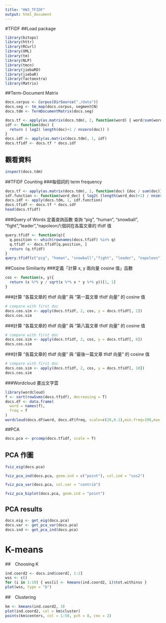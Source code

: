 ```yaml
---
title: "HW3_TFIDF"
output: html_document
---
```

#TFIDF
##Load package
```r
library(bitops)
library(httr)
library(RCurl)
library(XML)
library(tm)
library(NLP)
library(tmcn)
library(jiebaRD)
library(jiebaR)
library(factoextra)
library(Matrix)
```
##Term-Document Matrix
```r
docs.corpus <- Corpus(DirSource("./data"))
docs.seg <- tm_map(docs.corpus, segmentCN)
docs.tdm <- TermDocumentMatrix(docs.seg)
```


```r
docs.tf <- apply(as.matrix(docs.tdm), 2, function(word) { word/sum(word) })
idf <- function(doc) {
  return ( log2( length(doc)+1 / nnzero(doc)) )
}
docs.idf <- apply(as.matrix(docs.tdm), 1, idf)
docs.tfidf <- docs.tf * docs.idf
```

## 觀看資料
```r
inspect(docs.tdm)
```

##TFIDF Counting
###每個詞的 term frequency
```r
docs.tf <- apply(as.matrix(docs.tdm), 2, function(doc) {doc / sum(doc)})
idf.function <- function(word_doc) { log2( (length(word_doc)+1) / nnzero(word_doc) ) }
docs.idf <- apply(docs.tdm, 1, idf.function)
docs.tfidf <- docs.tf * docs.idf
head(docs.tfidf)
```

###Query of Words
定義查詢函數
查詢 “pig”, “human”, “snowball”, "fight","leader","napoleon六個詞在各篇文章的 tfidf 值
```r
query.tfidf <- function(q){
  q.position <- which(rownames(docs.tfidf) %in% q)
  q.tfidf <- docs.tfidf[q.position, ]
  return (q.tfidf)
}
query.tfidf(c("pig", "human", "snowball","fight", "leader", "napoleon"))
```

##Cosine Similiarity
###定義「計算 x, y 兩向量 cosine 值」函數
```r
cos <- function(x, y){
  return (x %*% y / sqrt(x %*% x * y %*% y))[1, 1]
}
```
###計算 “各篇文章的 tfidf 向量” 與 “第一篇文章 tfidf 向量” 的 cosine 值
```r
# compare with first doc
docs.cos.sim <- apply(docs.tfidf, 2, cos, y = docs.tfidf[, 1])
docs.cos.sim
```

###計算 “各篇文章的 tfidf 向量” 與 “第八篇文章 tfidf 向量” 的 cosine 值
```r
# compare with first doc
docs.cos.sim <- apply(docs.tfidf, 2, cos, y = docs.tfidf[, 8])
docs.cos.sim
```

###計算 “各篇文章的 tfidf 向量” 與 “最後一篇文章 tfidf 向量” 的 cosine 值
```r
# compare with first doc
docs.cos.sim <- apply(docs.tfidf, 2, cos, y = docs.tfidf[, 10])
docs.cos.sim
```

###Wordcloud
畫出文字雲
```r
library(wordcloud)
f <- sort(rowSums(docs.tfidf), decreasing = T)
docs.df <- data.frame(
  word = names(f),
  freq = f
)
wordcloud(docs.df$word, docs.df$freq, scale=c(20,0.1),min.freq=190,max.words=45, colors=brewer.pal(8, "Dark2"))
```

##PCA
```r
docs.pca <- prcomp(docs.tfidf, scale = T)
```

## PCA 作圖
```r
fviz_eig(docs.pca)
```

```r
fviz_pca_ind(docs.pca, geom.ind = c("point"), col.ind = "cos2")
```

```r
fviz_pca_var(docs.pca, col.var = "contrib")
```

```r
fviz_pca_biplot(docs.pca, geom.ind = "point")
```

## PCA results
```r
docs.eig <- get_eig(docs.pca)
docs.var <- get_pca_var(docs.pca)
docs.ind <- get_pca_ind(docs.pca)
```

# K-means
##　Choosing K
```r
ind.coord2 <- docs.ind$coord[, 1:2]
wss <- c()
for (i in 1:10) { wss[i] <- kmeans(ind.coord2, i)$tot.withinss }
plot(wss, type = "b")
```

##　Clustering
```r
km <- kmeans(ind.coord2, 3)
plot(ind.coord2, col = km$cluster)
points(km$centers, col = 1:50, pch = 8, cex = 2)
```